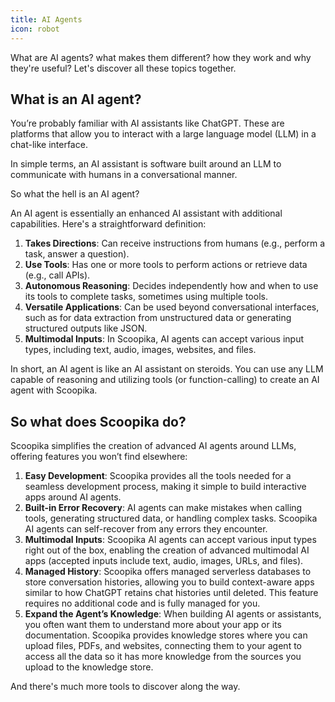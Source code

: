 ```yaml
---
title: AI Agents
icon: robot
---
```


What are AI agents? what makes them different? how they work and why they're useful? Let's discover all these topics together.

## What is an AI agent?

You’re probably familiar with AI assistants like ChatGPT. These are platforms that allow you to interact with a large language model (LLM) in a chat-like interface.

In simple terms, an AI assistant is software built around an LLM to communicate with humans in a conversational manner.

So what the hell is an AI agent?

An AI agent is essentially an enhanced AI assistant with additional capabilities. Here's a straightforward definition:

1. **Takes Directions**: Can receive instructions from humans (e.g., perform a task, answer a question).
2. **Use Tools**: Has one or more tools to perform actions or retrieve data (e.g., call APIs).
3. **Autonomous Reasoning**: Decides independently how and when to use its tools to complete tasks, sometimes using multiple tools.
4. **Versatile Applications**: Can be used beyond conversational interfaces, such as for data extraction from unstructured data or generating structured outputs like JSON.
5. **Multimodal Inputs**: In Scoopika, AI agents can accept various input types, including text, audio, images, websites, and files.



In short, an AI agent is like an AI assistant on steroids. You can use any LLM capable of reasoning and utilizing tools (or function-calling) to create an AI agent with Scoopika.



## So what does Scoopika do?

Scoopika simplifies the creation of advanced AI agents around LLMs, offering features you won’t find elsewhere:

1. **Easy Development**: Scoopika provides all the tools needed for a seamless development process, making it simple to build interactive apps around AI agents.
2. **Built-in Error Recovery**: AI agents can make mistakes when calling tools, generating structured data, or handling complex tasks. Scoopika AI agents can self-recover from any errors they encounter.
3. **Multimodal Inputs**: Scoopika AI agents can accept various input types right out of the box, enabling the creation of advanced multimodal AI apps (accepted inputs include text, audio, images, URLs, and files).
4. **Managed History**: Scoopika offers managed serverless databases to store conversation histories, allowing you to build context-aware apps similar to how ChatGPT retains chat histories until deleted. This feature requires no additional code and is fully managed for you.
5. **Expand the Agent’s Knowledge**: When building AI agents or assistants, you often want them to understand more about your app or its documentation. Scoopika provides knowledge stores where you can upload files, PDFs, and websites, connecting them to your agent to access all the data so it has more knowledge from the sources you upload to the knowledge store.

And there's much more tools to discover along the way.